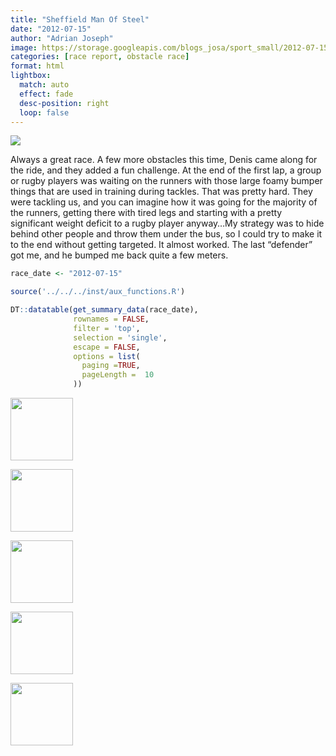 ```yaml
---
title: "Sheffield Man Of Steel"
date: "2012-07-15"
author: "Adrian Joseph"
image: https://storage.googleapis.com/blogs_josa/sport_small/2012-07-15_SHEFFIELD_MAN_OF_STEEL/img/01.png
categories: [race report, obstacle race]
format: html
lightbox:
  match: auto
  effect: fade
  desc-position: right
  loop: false
---
```


![](https://storage.googleapis.com/blogs_josa/sport_small/2012-07-15_SHEFFIELD_MAN_OF_STEEL/img/01.png)

Always a great race. A few more obstacles this time, Denis came along for the ride, and they added a fun challenge. At the end of the first lap, a group or rugby players was waiting on the runners with those large foamy bumper things that are used in training during tackles. That was pretty hard. They were tackling us, and you can imagine how it was going for the majority of the runners, getting there with tired legs and starting with a pretty significant weight deficit to a rugby player anyway...My strategy was to hide behind other people and throw them under the bus, so I could try to make it to the end without getting targeted. It almost worked. The last "defender" got me, and he bumped me back quite a few meters.

```r
race_date <- "2012-07-15"

source('../../../inst/aux_functions.R')

DT::datatable(get_summary_data(race_date),
              rownames = FALSE,
              filter = 'top',
              selection = 'single',
              escape = FALSE,
              options = list(
                paging =TRUE,
                pageLength =  10
              ))
```



::: {layout-ncol=4}
![](https://storage.googleapis.com/blogs_josa/sport_small/2012-07-15_SHEFFIELD_MAN_OF_STEEL/img/00.png){ width="100" group="hi" }

![](https://storage.googleapis.com/blogs_josa/sport_small/2012-07-15_SHEFFIELD_MAN_OF_STEEL/img/01.png){ width="100" group="hi" }

![](https://storage.googleapis.com/blogs_josa/sport_small/2012-07-15_SHEFFIELD_MAN_OF_STEEL/img/02.jpg){ width="100" group="hi" }

![](https://storage.googleapis.com/blogs_josa/sport_small/2012-07-15_SHEFFIELD_MAN_OF_STEEL/img/03.jpg){ width="100" group="hi" }

![](https://storage.googleapis.com/blogs_josa/sport_small/2012-07-15_SHEFFIELD_MAN_OF_STEEL/img/04.jpg){ width="100" group="hi" }


:::
